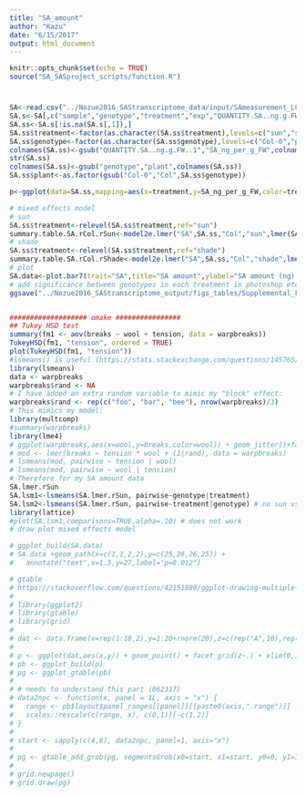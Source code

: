 ```yaml
---
title: "SA_amount"
author: "Kazu"
date: "6/15/2017"
output: html_document
---
```


```r
knitr::opts_chunk$set(echo = TRUE)
source("SA_SASproject_scripts/function.R")

```
# 
```r
SA<-read.csv("../Nozue2016_SAStranscriptome_data/input/SAmeasurement_LCMS 06-14-2007 Kazu.csv")
SA.s<-SA[,c("sample","genotype","treatment","exp","QUANTITY.SA..ng.g.FW..1")]
SA.ss<-SA.s[!is.na(SA.s[,1]),]
SA.ss$treatment<-factor(as.character(SA.ss$treatment),levels=c("sun","shade"))
SA.ss$genotype<-factor(as.character(SA.ss$genotype),levels=c("Col-0","phyB","sid2"))
colnames(SA.ss)<-gsub("QUANTITY.SA..ng.g.FW..1","SA_ng_per_g_FW",colnames(SA.ss))
str(SA.ss)
colnames(SA.ss)<-gsub("genotype","plant",colnames(SA.ss))
SA.ss$plant<-as.factor(gsub("Col-0","Col",SA.ss$genotype))

p<-ggplot(data=SA.ss,mapping=aes(x=treatment,y=SA_ng_per_g_FW,color=treatment)) + geom_boxplot()+geom_jitter() + facet_grid(.~plant)

# mixed effects model
# sun
SA.ss$treatment<-relevel(SA.ss$treatment,ref="sun")
summary.table.SA.rCol.rSun<-model2e.lmer("SA",SA.ss,"Col","sun",lmer(SA_ng_per_g_FW~plant*treatment+(1|exp),data=SA.ss),saveplot=T) # use this if there are more sets
# shade
SA.ss$treatment<-relevel(SA.ss$treatment,ref="shade")
summary.table.SA.rCol.rShade<-model2e.lmer("SA",SA.ss,"Col","shade",lmer(SA_ng_per_g_FW~plant*treatment+(1|exp),data=SA.ss),saveplot=T) # use this if there are more sets
# plot
SA.data<-plot.bar7(trait="SA",title="SA amount",ylabel="SA amount (ng) per fresh weight(g)",data.input=merge(summary.table.SA.rCol.rSun,summary.table.SA.rCol.rShade,by="plant"),save.plot=F,show.plot=T,rownum=1,RFRratio=T,significance=F)+ scale_fill_manual( values = c("high \nR/FR" = "red","low \nR/FR" = "darkred")) + scale_colour_manual( values = c("high \nR/FR" = "red","low \nR/FR" = "darkred"))
# add significance between genotypes in each treatment in photoshop etc.
ggsave("../Nozue2016_SAStranscriptome_output/figs_tables/Supplemental_Fig1_SAamount.png")


################### omake ################
## Tukey HSD test
summary(fm1 <- aov(breaks ~ wool + tension, data = warpbreaks))
TukeyHSD(fm1, "tension", ordered = TRUE)
plot(TukeyHSD(fm1, "tension"))
#lsmeans() is useful (https://stats.stackexchange.com/questions/145765/post-hoc-testing-in-multcompglht-for-mixed-effects-models-lme4-with-interact)
library(lsmeans)
data <- warpbreaks
warpbreaks$rand <- NA
# I have added an extra random variable to mimic my "block" effect:
warpbreaks$rand <- rep(c("foo", "bar", "bee"), nrow(warpbreaks)/3)
# This mimics my model:
library(multcomp)
#summary(warpbreaks)
library(lme4)
# ggplot(warpbreaks,aes(x=wool,y=breaks,color=wool)) + geom_jitter()+facet_grid(.~tension)
# mod <- lmer(breaks ~ tension * wool + (1|rand), data = warpbreaks) 
# lsmeans(mod, pairwise ~ tension | wool)
# lsmeans(mod, pairwise ~ wool | tension)
# Therefore for my SA amount data
SA.lmer.rSun
SA.lsm1<-lsmeans(SA.lmer.rSun, pairwise~genotype|treatment) 
SA.lsm2<-lsmeans(SA.lmer.rSun, pairwise~treatment|genotype) # no sun vs shade effects
library(lattice)
#plot(SA.lsm1,comparisons=TRUE,alpha=.10) # does not work
# draw plot mixed effects model

# ggplot_build(SA.data)
# SA.data +geom_path(x=c(1,1,2,2),y=c(25,26,26,25)) +
#   annotate("text",x=1.5,y=27,label="p=0.012")

# gtable
# https://stackoverflow.com/questions/42151880/ggplot-drawing-multiple-lines-across-facets
# 
# library(ggplot2)
# library(gtable)
# library(grid)
# 
# dat <- data.frame(x=rep(1:10,2),y=1:20+rnorm(20),z=c(rep("A",10),rep("B",10)))
# 
# p <- ggplot(dat,aes(x,y)) + geom_point() + facet_grid(z~.) + xlim(0,10)
# pb <- ggplot_build(p)
# pg <- ggplot_gtable(pb)
# 
# # needs to understand this part (062317)
# data2npc <- function(x, panel = 1L, axis = "x") {
#   range <- pb$layout$panel_ranges[[panel]][[paste0(axis,".range")]]
#   scales::rescale(c(range, x), c(0,1))[-c(1,2)]
# }
# 
# start <- sapply(c(4,8), data2npc, panel=1, axis="x")
# 
# pg <- gtable_add_grob(pg, segmentsGrob(x0=start, x1=start, y0=0, y1=1, gp=gpar(lty=2)), t=8, b=6, l=4)
# 
# grid.newpage()
# grid.draw(pg)

```